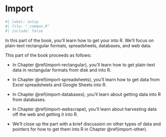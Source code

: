 # Import {#sec-import-intro .unnumbered}

```r
#| label: setup
#| file: "_common.R"
#| include: false
```

In this part of the book, you'll learn how to get your into R.
We'll focus on plain-text rectangular formats, spreadsheets, databases, and web data.

<!--# TO DO: Decide if a diagram is needed, see wrangle-intro for reference. -->

This part of the book proceeds as follows:

-   In Chapter \@ref(import-rectangular), you'll learn how to get plain-text data in rectangular formats from disk and into R.

-   In Chapter \@ref(import-spreadsheets), you'll learn how to get data from Excel spreadsheets and Google Sheets into R.

-   In Chapter \@ref(import-databases), you'll learn about getting data into R from databases.
    <!--# TO DO: List which types of databases. -->

-   In Chapter \@ref(import-webscrape), you'll learn about harvesting data off the web and getting it into R.

-   We'll close up the part with a brief discussion on other types of data and pointers for how to get them into R in Chapter \@ref(import-other).
